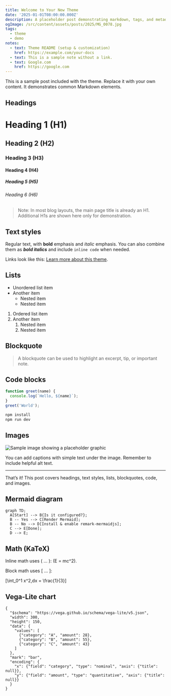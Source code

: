 ```yaml
---
title: Welcome to Your New Theme
date: '2025-01-01T08:00:00.000Z'
description: A placeholder post demonstrating markdown, tags, and metadata.
ogImage: /src/content/assets/posts/2025/MG_0078.jpg
tags:
  - theme
  - demo
notes:
  - text: Theme README (setup & customization)
    href: https://example.com/your-docs
  - text: This is a sample note without a link.
  - text: Google.com
    href: https://google.com
---
```



This is a sample post included with the theme. Replace it with your own content. It demonstrates common Markdown elements.

## Headings

# Heading 1 (H1)
## Heading 2 (H2)
### Heading 3 (H3)
#### Heading 4 (H4)
##### Heading 5 (H5)
###### Heading 6 (H6)

> Note: In most blog layouts, the main page title is already an H1. Additional H1s are shown here only for demonstration.

## Text styles

Regular text, with **bold** emphasis and *italic* emphasis. You can also combine them as ***bold italics*** and include `inline code` when needed.

Links look like this: [Learn more about this theme](/about/).

## Lists

- Unordered list item
- Another item
  - Nested item
  - Nested item

1. Ordered list item
2. Another item
   1. Nested item
   2. Nested item

## Blockquote

> A blockquote can be used to highlight an excerpt, tip, or important note.

## Code blocks

```js
function greet(name) {
  console.log(`Hello, ${name}`);
}
greet('World');
```

```bash
npm install
npm run dev
```

## Images

![Sample image showing a placeholder graphic](https://placehold.co/800x400/png)

You can add captions with simple text under the image. Remember to include helpful alt text.

---

That’s it! This post covers headings, text styles, lists, blockquotes, code, and images.

## Mermaid diagram

```mermaid
graph TD;
  A[Start] --> B{Is it configured?};
  B -- Yes --> C[Render Mermaid];
  B -- No --> D[Install & enable remark-mermaidjs];
  C --> E[Done];
  D --> E;
```

## Math (KaTeX)

Inline math uses \( ... \): \(E = mc^2\).

Block math uses \[ ... \]:

\[\int_0^1 x^2\,dx = \frac{1}{3}\]

## Vega-Lite chart

```vega-lite
{
  "$schema": "https://vega.github.io/schema/vega-lite/v5.json",
  "width": 300,
  "height": 150,
  "data": {
    "values": [
      {"category": "A", "amount": 28},
      {"category": "B", "amount": 55},
      {"category": "C", "amount": 43}
    ]
  },
  "mark": "bar",
  "encoding": {
    "x": {"field": "category", "type": "nominal", "axis": {"title": null}},
    "y": {"field": "amount", "type": "quantitative", "axis": {"title": null}}
  }
}
```
